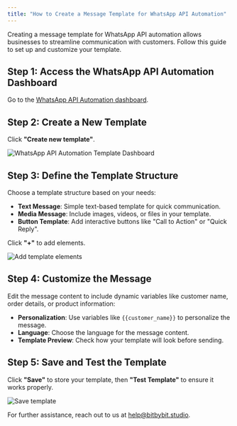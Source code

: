 ```yaml
---
title: "How to Create a Message Template for WhatsApp API Automation"
---
```


Creating a message template for WhatsApp API automation allows businesses to streamline communication with customers. Follow this guide to set up and customize your template.

## Step 1: Access the WhatsApp API Automation Dashboard

Go to the [WhatsApp API Automation dashboard](https://www.bitbybit.studio).

## Step 2: Create a New Template

Click **"Create new template"**.

<img
  src="https://www.bitbybit.studio/wp-content/uploads/2023/07/WhatsApp-API-Automation-Template-Dashboard.png"
  alt="WhatsApp API Automation Template Dashboard"
/>
## Step 3: Define the Template Structure

Choose a template structure based on your needs:

- **Text Message**: Simple text-based template for quick communication.
- **Media Message**: Include images, videos, or files in your template.
- **Button Template**: Add interactive buttons like "Call to Action" or "Quick Reply".

Click **"+"** to add elements.

<img
  src="https://www.bitbybit.studio/images/add-template-elements.png"
  alt="Add template elements"
/>

## Step 4: Customize the Message

Edit the message content to include dynamic variables like customer name, order details, or product information:

- **Personalization**: Use variables like `{{customer_name}}` to personalize the message.
- **Language**: Choose the language for the message content.
- **Template Preview**: Check how your template will look before sending.

## Step 5: Save and Test the Template

Click **"Save"** to store your template, then **"Test Template"** to ensure it works properly.

<img
  src="https://www.bitbybit.studio/images/save-template.png"
  alt="Save template"
/>

For further assistance, reach out to us at help@bitbybit.studio.
